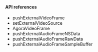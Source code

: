 <PlatformWrapper platform="ios">

#### API references

- <Link to="{{Global.API_REF_IOS_ROOT}}/class_irtcengine.html#api_imediaengine_pushvideoframe">pushExternalVideoFrame</Link>

- <Link to="{{Global.API_REF_IOS_ROOT}}/class_irtcengine.html#api_imediaengine_setexternalvideosource">setExternalVideoSource</Link>

- <Link to="{{Global.API_REF_IOS_ROOT}}/rtc_api_data_type.html#class_externalvideoframe">AgoraVideoFrame</Link>

- <Link to="{{Global.API_REF_IOS_ROOT}}/class_irtcengine.html#api_imediaengine_pushaudioframe2">pushExternalAudioFrameNSData</Link>

- <Link to="{{Global.API_REF_IOS_ROOT}}/class_irtcengine.html#api_imediaengine_pushaudioframe">pushExternalAudioFrameRawData</Link>

- <Link to="{{Global.API_REF_IOS_ROOT}}/class_irtcengine.html#api_pushexternalaudioframesamplebuffer">pushExternalAudioFrameSampleBuffer</Link>

</PlatformWrapper>
